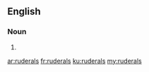 ==English==

===Noun===
{{head|en|plural}}

# {{plural of|ruderal|lang=en|nocat=1}}

[[ar:ruderals]]
[[fr:ruderals]]
[[ku:ruderals]]
[[my:ruderals]]